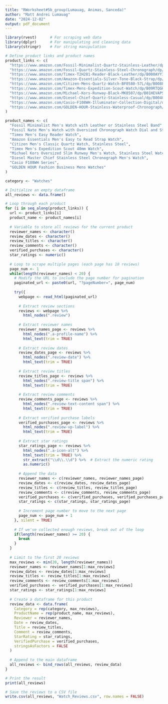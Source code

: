 ```yaml
---
title: "RWorksheet#5b_group(Lumauag, Animas, Sanceda)"
author: "Matt Andrei Lumauag"
date: "2024-12-02"
output: pdf_document
---
```


```r
library(rvest)      # For scraping web data
library(dplyr)      # For manipulating and cleaning data
library(stringr)    # For string manipulation
```


```r
# Define product links and product names
product_links <- c(
  "https://www.amazon.com/Fossil-Minimalist-Quartz-Stainless-Leather/dp/B079DD13WB/ref=sr_1_3",
  "https://www.amazon.com/Fossil-Quartz-Stainless-Steel-Chronograph/dp/B008AXYWHQ/ref=sr_1_5",
  "https://www.amazon.com/Timex-T2H281-Reader-Black-Leather/dp/B000AYYIYU/ref=sr_1_7",
  "https://www.amazon.com/Amazon-Essentials-Silver-Tone-Black-Strap/dp/B07YQFST6X/ref=sr_1_11",
  "https://www.amazon.com/Citizen-Mens-Quartz-Watch-BF0580-57L/dp/B008FG6ZRI/ref=sr_1_9",
  "https://www.amazon.com/Timex-Mens-Expedition-Scout-Watch/dp/B09RTQGH4W/ref=sr_1_6",
  "https://www.amazon.com/Michael-Kors-Runway-Black-MK8507/dp/B01HEVAPSO/ref=sr_1_12",
  "https://www.amazon.com/Diesel-Chief-Quartz-Stainless-Casual/dp/B004C5ZVLM/ref=sr_1_14",
  "https://www.amazon.com/Casio-F108WH-Illuminator-Collection-Digital/dp/B0053HBJBE/ref=sr_1_13",
  "https://www.amazon.com/GOLDEN-HOUR-Stainless-Waterproof-Chronograph/dp/B087JG6H25/ref=sr_1_15"
)

product_names <- c(
  "Fossil Minimalist Men's Watch with Leather or Stainless Steel Band",
  "Fossil Nate Men's Watch with Oversized Chronograph Watch Dial and Stainless Steel or Leather Band",
  "Timex Men's Easy Reader Watch",
  "Amazon Essentials Men's Easy to Read Strap Watch",
  "Citizen Men's Classic Quartz Watch, Stainless Steel",
  "Timex Men's Expedition Scout 40mm Watch",
  "Michael Kors Oversized Slim Runway Men's Watch, Stainless Steel Watch for Men",
  "Diesel Master Chief Stainless Steel Chronograph Men's Watch",
  "Casio F108WH Series",
  "GOLDEN HOUR Fashion Business Mens Watches"
)

category <- "Watches"
```


```r
# Initialize an empty dataframe
all_reviews <- data.frame()
```


```r
# Loop through each product
for (i in seq_along(product_links)) {
  url <- product_links[i]
  product_name <- product_names[i]
  
  # Variable to store all reviews for the current product
  reviewer_names <- character()
  review_dates <- character()
  review_titles <- character()
  review_comments <- character()
  verified_purchases <- character()
  star_ratings <- numeric()
  
  # Loop to scrape multiple pages (each page has 10 reviews)
  page_num <- 1
  while(length(reviewer_names) < 20) {
    # Modify the URL to include the page number for pagination
    paginated_url <- paste0(url, "?pageNumber=", page_num)
    
    try({
      webpage <- read_html(paginated_url)
      
      # Extract review sections
      reviews <- webpage %>%
        html_nodes(".review")
      
      # Extract reviewer names
      reviewer_names_page <- reviews %>%
        html_nodes(".a-profile-name") %>%
        html_text(trim = TRUE)
      
      # Extract review dates
      review_dates_page <- reviews %>%
        html_nodes(".review-date") %>%
        html_text(trim = TRUE)
      
      # Extract review titles
      review_titles_page <- reviews %>%
        html_nodes(".review-title span") %>%
        html_text(trim = TRUE)
      
      # Extract review comments
      review_comments_page <- reviews %>%
        html_nodes(".review-text-content span") %>%
        html_text(trim = TRUE)
      
      # Extract verified purchase labels
      verified_purchases_page <- reviews %>%
        html_nodes(".review-vp-label") %>%
        html_text(trim = TRUE)
      
      # Extract star ratings
      star_ratings_page <- reviews %>%
        html_nodes(".a-icon-alt") %>%
        html_text(trim = TRUE) %>%
        str_extract("\\d\\.\\d") %>%  # Extract the numeric rating
        as.numeric()
      
      # Append the data
      reviewer_names <- c(reviewer_names, reviewer_names_page)
      review_dates <- c(review_dates, review_dates_page)
      review_titles <- c(review_titles, review_titles_page)
      review_comments <- c(review_comments, review_comments_page)
      verified_purchases <- c(verified_purchases, verified_purchases_page)
      star_ratings <- c(star_ratings, star_ratings_page)
      
      # Increment page number to move to the next page
      page_num <- page_num + 1
    }, silent = TRUE)
    
    # If we've collected enough reviews, break out of the loop
    if(length(reviewer_names) >= 20) {
      break
    }
  }
  
  # Limit to the first 20 reviews
  max_reviews <- min(20, length(reviewer_names))
  reviewer_names <- reviewer_names[1:max_reviews]
  review_dates <- review_dates[1:max_reviews]
  review_titles <- review_titles[1:max_reviews]
  review_comments <- review_comments[1:max_reviews]
  verified_purchases <- verified_purchases[1:max_reviews]
  star_ratings <- star_ratings[1:max_reviews]
  
  # Create a dataframe for this product
  review_data <- data.frame(
    Category = rep(category, max_reviews),
    ProductName = rep(product_name, max_reviews),
    Reviewer = reviewer_names,
    Date = review_dates,
    Title = review_titles,
    Comment = review_comments,
    StarRating = star_ratings,
    VerifiedPurchase = verified_purchases,
    stringsAsFactors = FALSE
  )
  
  # Append to the main dataframe
  all_reviews <- bind_rows(all_reviews, review_data)
}

# Print the result
print(all_reviews)
```

```r
# Save the reviews to a CSV file
write.csv(all_reviews, "Watch_Reviews.csv", row.names = FALSE)
```